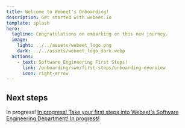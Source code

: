 ```yaml
---
title: Welcome to Webeet's Onboarding!
description: Get started with webeet.io
template: splash
hero:
  tagline: Congratulations on embarking on this new journey.
  image:
    light: ../../assets/webeet_logo.png
    dark: ../../assets/webeet_logo_dark.webp
  actions:
    - text: Software Engineering First Steps!
      link: /onboarding/swe/first-steps/onboarding-overview
      icon: right-arrow
---
```



## Next steps

<CardGrid stagger>
	<Card title="About Webeet" icon="rocket">
    In progress!
	</Card>
  <a class="domain" id="data" href="/onboarding/data/first-steps/onboarding-overview">
	  <Card title="Data" icon="seti:bazel">
      In progress!
	  </Card>
  </a>
  <a class="domain" id="software-engineering" href="/onboarding/swe/first-steps/onboarding-overview">
	  <Card title="Software Engineering" icon="vim">
      Take your first steps into Webeet's Software Engineering Department!
	  </Card>
  </a>
	<a class="domain" id="devsecops" href="/onboarding/cyber-security/first-steps/onboarding-overview">
    <Card title="DevSecOps" icon="seti:xml">
      In progress!
	  </Card>
  </a>
  </CardGrid>
